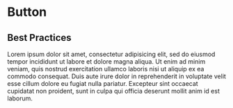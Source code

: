 
<Meta title="Components/Actions/Button/Best Practices" />

# Button

## Best Practices

Lorem ipsum dolor sit amet, consectetur adipisicing elit, sed do eiusmod tempor incididunt ut labore et dolore magna aliqua. Ut enim ad minim veniam, quis nostrud exercitation ullamco laboris nisi ut aliquip ex ea commodo consequat. Duis aute irure dolor in reprehenderit in voluptate velit esse cillum dolore eu fugiat nulla pariatur. Excepteur sint occaecat cupidatat non proident, sunt in culpa qui officia deserunt mollit anim id est laborum.

<FigmaEmbed url="https://www.figma.com/board/0ZfHa37xxWoMqy7McezUNX/WordPress.org-Storybook-Sitemap?node-id=126-3728&t=p2yCPmXnDfJ4wFnK-4" title="A sample embed" height="300" />